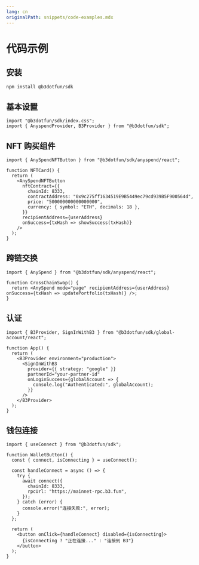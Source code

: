 ```yaml
---
lang: cn
originalPath: snippets/code-examples.mdx
---
```

# 代码示例

## 安装

```bash title="安装 B3 SDK" icon="download"
npm install @b3dotfun/sdk
```

## 基本设置

```tsx title="导入 SDK 组件" icon="react"
import "@b3dotfun/sdk/index.css";
import { AnyspendProvider, B3Provider } from "@b3dotfun/sdk";
```

## NFT 购买组件

```tsx title="NFT 按钮示例" icon="shopping-cart" lines
import { AnySpendNFTButton } from "@b3dotfun/sdk/anyspend/react";

function NFTCard() {
  return (
    <AnySpendNFTButton
      nftContract={{
        chainId: 8333,
        contractAddress: "0x9c275ff1634519E9B5449ec79cd939B5F900564d",
        price: "500000000000000000",
        currency: { symbol: "ETH", decimals: 18 },
      }}
      recipientAddress={userAddress}
      onSuccess={txHash => showSuccess(txHash)}
    />
  );
}
```

## 跨链交换

```tsx title="AnySpend 页面模式" icon="arrows-rotate" highlight={6-8}
import { AnySpend } from "@b3dotfun/sdk/anyspend/react";

function CrossChainSwap() {
  return <AnySpend mode="page" recipientAddress={userAddress} onSuccess={txHash => updatePortfolio(txHash)} />;
}
```

## 认证

```tsx title="B3 认证设置" icon="user-shield" expandable
import { B3Provider, SignInWithB3 } from "@b3dotfun/sdk/global-account/react";

function App() {
  return (
    <B3Provider environment="production">
      <SignInWithB3
        provider={{ strategy: "google" }}
        partnerId="your-partner-id"
        onLoginSuccess={globalAccount => {
          console.log("Authenticated:", globalAccount);
        }}
      />
    </B3Provider>
  );
}
```

## 钱包连接

```tsx title="连接钱包到 B3" icon="wallet" focus={8-12}
import { useConnect } from "@b3dotfun/sdk";

function WalletButton() {
  const { connect, isConnecting } = useConnect();

  const handleConnect = async () => {
    try {
      await connect({
        chainId: 8333,
        rpcUrl: "https://mainnet-rpc.b3.fun",
      });
    } catch (error) {
      console.error("连接失败:", error);
    }
  };

  return (
    <button onClick={handleConnect} disabled={isConnecting}>
      {isConnecting ? "正在连接..." : "连接到 B3"}
    </button>
  );
}
```
